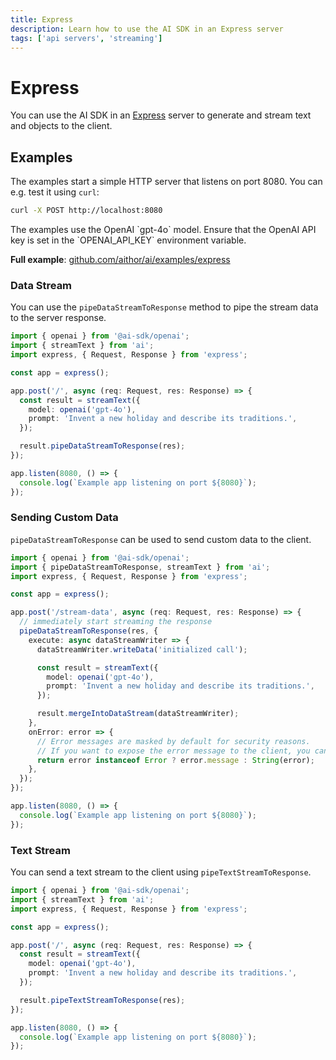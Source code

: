 ```yaml
---
title: Express
description: Learn how to use the AI SDK in an Express server
tags: ['api servers', 'streaming']
---
```


# Express

You can use the AI SDK in an [Express](https://expressjs.com/) server to generate and stream text and objects to the client.

## Examples

The examples start a simple HTTP server that listens on port 8080. You can e.g. test it using `curl`:

```bash
curl -X POST http://localhost:8080
```

<Note>
  The examples use the OpenAI `gpt-4o` model. Ensure that the OpenAI API key is
  set in the `OPENAI_API_KEY` environment variable.
</Note>

**Full example**: [github.com/aithor/ai/examples/express](https://github.com/aithor/ai/tree/main/examples/express)

### Data Stream

You can use the `pipeDataStreamToResponse` method to pipe the stream data to the server response.

```ts filename='index.ts'
import { openai } from '@ai-sdk/openai';
import { streamText } from 'ai';
import express, { Request, Response } from 'express';

const app = express();

app.post('/', async (req: Request, res: Response) => {
  const result = streamText({
    model: openai('gpt-4o'),
    prompt: 'Invent a new holiday and describe its traditions.',
  });

  result.pipeDataStreamToResponse(res);
});

app.listen(8080, () => {
  console.log(`Example app listening on port ${8080}`);
});
```

### Sending Custom Data

`pipeDataStreamToResponse` can be used to send custom data to the client.

```ts filename='index.ts' highlight="8-11,18"
import { openai } from '@ai-sdk/openai';
import { pipeDataStreamToResponse, streamText } from 'ai';
import express, { Request, Response } from 'express';

const app = express();

app.post('/stream-data', async (req: Request, res: Response) => {
  // immediately start streaming the response
  pipeDataStreamToResponse(res, {
    execute: async dataStreamWriter => {
      dataStreamWriter.writeData('initialized call');

      const result = streamText({
        model: openai('gpt-4o'),
        prompt: 'Invent a new holiday and describe its traditions.',
      });

      result.mergeIntoDataStream(dataStreamWriter);
    },
    onError: error => {
      // Error messages are masked by default for security reasons.
      // If you want to expose the error message to the client, you can do so here:
      return error instanceof Error ? error.message : String(error);
    },
  });
});

app.listen(8080, () => {
  console.log(`Example app listening on port ${8080}`);
});
```

### Text Stream

You can send a text stream to the client using `pipeTextStreamToResponse`.

```ts filename='index.ts' highlight="13"
import { openai } from '@ai-sdk/openai';
import { streamText } from 'ai';
import express, { Request, Response } from 'express';

const app = express();

app.post('/', async (req: Request, res: Response) => {
  const result = streamText({
    model: openai('gpt-4o'),
    prompt: 'Invent a new holiday and describe its traditions.',
  });

  result.pipeTextStreamToResponse(res);
});

app.listen(8080, () => {
  console.log(`Example app listening on port ${8080}`);
});
```
